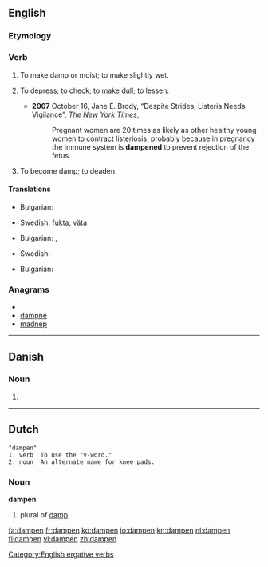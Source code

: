 ==English==

===Etymology===
{{suffix|damp|en|ss=3}}

===Verb===
{{en-verb}}

# {{transitive}} To make damp or moist; to make slightly wet.
# {{transitive}} To depress; to check; to make dull; to lessen.
#* '''2007''' October 16, Jane E. Brody, “Despite Strides, Listeria Needs Vigilance”, ''[[w:The New York Times|The New York Times]]'',
#*: Pregnant women are 20 times as likely as other healthy young women to contract listeriosis, probably because in pregnancy the immune system is '''dampened''' to prevent rejection of the fetus.
# {{intransitive}} To become damp; to deaden.

{{Webster}}

====Translations====
{{trans-top|make damp}}
* Bulgarian: {{t|bg|навлажнявам|sc=Cyrl}}
{{trans-mid}}
* Swedish: [[fukta]], [[väta]]
{{trans-bottom}}
{{trans-top|depress, lessen}}
* Bulgarian: {{t|bg|обезсърчавам|sc=Cyrl}},  {{t|bg|угнетявам|sc=Cyrl}}
{{trans-mid}}
* Swedish: {{t+|sv|dämpa}}
{{trans-bottom}}
{{trans-top|become damp, to deaden}}
* Bulgarian: {{t|bg|навлажнявам се|sc=Cyrl}}
{{trans-mid}}
{{trans-bottom}}

===Anagrams===
* {{alphagram|ademnp}}
* [[dampne#English|dampne]]
* [[madnep#English|madnep]]

[[Category:English ergative verbs]]

----

==Danish==

===Noun===
{{infl|da|noun form|g=c}}

# {{form of|singular definite|damp|lang=Danish}}

----

==Dutch==
{{rfv}}
 "dampen"
 1. verb  To use the "v-word."
 2. noun  An alternate name for knee pads.

===Noun===
'''dampen''' {{m}}

# plural of [[damp]]

[[fa:dampen]]
[[fr:dampen]]
[[ko:dampen]]
[[io:dampen]]
[[kn:dampen]]
[[nl:dampen]]
[[fi:dampen]]
[[vi:dampen]]
[[zh:dampen]]